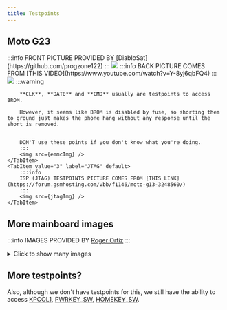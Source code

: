 ```yaml
---
title: Testpoints
---
```





## Moto G23

<Tabs>
    <TabItem value="0" label="MB FRONT" default>
        :::info
        FRONT PICTURE PROVIDED BY [DiabloSat](https://github.com/progzone122)
        :::
        <img src={frontImg} />
    </TabItem>
    <TabItem value="1" label="MB BACK" default>
        :::info
        BACK PICTURE COMES FROM [THIS VIDEO](https://www.youtube.com/watch?v=Y-8yj6qbFQ4)
        :::
        <img src={backImg} />
    </TabItem>
    <TabItem value="2" label="eMMC" default>
        :::warning

        **CLK**, **DAT0** and **CMD** usually are testpoints to access BROM.

        However, it seems like BROM is disabled by fuse, so shorting them to ground just makes the phone hang without any response until the short is removed.


        DON'T use these points if you don't know what you're doing.
        :::
        <img src={emmcImg} />
    </TabItem>
    <TabItem value="3" label="JTAG" default>
        :::info
        ISP (JTAG) TESTPOINTS PICTURE COMES FROM [THIS LINK](https://forum.gsmhosting.com/vbb/f1146/moto-g13-3248560/)
        :::
        <img src={jtagImg} />
    </TabItem>
</Tabs>

## More mainboard images
:::info
IMAGES PROVIDED BY [Roger Ortiz](https://github.com/R0rt1z2)
:::
<details>
    <summary>Click to show many images</summary>
    <img src={mainboard1} />
    <img src={mainboard2} />
    <img src={mainboard3} />
    <img src={mainboard4} />
    <img src={mainboard5} />
</details>

## More testpoints?
Also, although we don't have testpoints for this, we still have the ability to access [KPCOL1](../schematic/keypad.md#kpcol1), [PWRKEY_SW](../schematic/control-if.md#pwrkey_sw), [HOMEKEY_SW](../schematic/control-if.md#homekey_sw).
